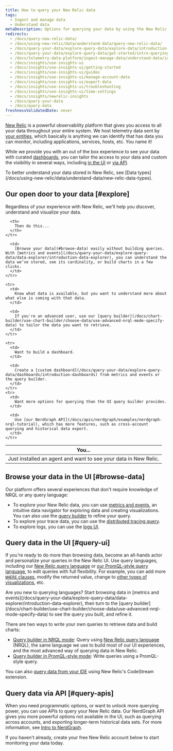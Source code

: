 ```yaml
---
title: How to query your New Relic data
tags:
  - Ingest and manage data
  - Understand data
metaDescription: Options for querying your data by using the New Relic UI or our APIs.
redirects:
  - /docs/query-new-relic-data/
  - /docs/using-new-relic/data/understand-data/query-new-relic-data/
  - /docs/query-your-data/explore-query-data/explore-data/introduction-querying-new-relic-data/
  - /docs/query-your-data/explore-query-data/get-started/intro-querying/
  - /docs/telemetry-data-platform/ingest-manage-data/understand-data/introduction-querying-new-relic-data/
  - /docs/insights/use-insights-ui
  - /docs/insights/use-insights-ui/getting-started
  - /docs/insights/use-insights-ui/guides
  - /docs/insights/use-insights-ui/manage-account-data
  - /docs/insights/use-insights-ui/export-data
  - /docs/insights/use-insights-ui/troubleshooting
  - /docs/insights/use-insights-ui/time-settings   
  - /docs/insights/newrelic-insights
  - /docs/query-your-data
  - /docs/query-data
freshnessValidatedDate: never
---
```


[New Relic](https://one.newrelic.com) is a powerful observability platform that gives you access to all your data throughout your entire system. We host telemetry data sent by [your entities](/docs/new-relic-one/use-new-relic-one/core-concepts/what-entity-new-relic/), which basically is anything we can identify that has data you can monitor, including applications, services, hosts, etc. You name it!

While we provide you with an out of the box experience to see your data with curated [dashboards](/docs/query-your-data/explore-query-data/dashboards/introduction-dashboards/), you can tailor the access to your data and custom the visibility in several ways, including [in the UI](#query-ui) or [via API](#query-apis).

<Callout variant="important">
  To better understand your data stored in New Relic, see [Data types](/docs/using-new-relic/data/understand-data/new-relic-data-types).
</Callout>

## Our open door to your data [#explore]

Regardless of your experience with New Relic, we'll help you discover, understand and visualize your data.

<table>
  <thead>
    <tr>
      <th style={{ width: "300px" }}>
        You...
      </th>

      <th>
        Then do this...
      </th>
    </tr>
  </thead>

  <tbody>
    <tr>
      <td>
        Just installed an agent and want to see your data in New Relic.
      </td>

      <td>
        [Browse your data](#browse-data) easily without building queries. With [metrics and events](/docs/query-your-data/explore-query-data/data-explorer/introduction-data-explorer), you can understand the data we’ve stored, see its cardinality, or build charts in a few clicks.
      </td>
    </tr>

    <tr>
      <td>
        Know what data is available, but you want to understand more about what else is coming with that data.
      </td>

      <td>
        If you're an advanced user, use our [query builder](/docs/chart-builder/use-chart-builder/choose-data/use-advanced-nrql-mode-specify-data) to tailor the data you want to retrieve.
      </td>
    </tr>

    <tr>
      <td>
        Want to build a dashboard.
      </td>

      <td>
        Create a [custom dashboard](/docs/query-your-data/explore-query-data/dashboards/introduction-dashboards) from metrics and events or the query builder.
      </td>
    </tr>
    <tr>
      <td>
        Want more options for querying than the UI query builder provides.
      </td>

      <td>
        Use [our NerdGraph API](/docs/apis/nerdgraph/examples/nerdgraph-nrql-tutorial), which has more features, such as cross-account querying and historical data export.  
      </td>
    </tr>
  </tbody>
</table>

## Browse your data in the UI [#browse-data]

Our platform offers several experiences that don't require knowledge of NRQL or any query language: 

* To explore your New Relic data, you can use [metrics and events](/docs/query-your-data/explore-query-data/data-explorer/introduction-data-explorer), an intuitive data navigator for exploring data and creating visualizations. You can also use the [query builder](/docs/chart-builder/use-chart-builder/choose-data/use-advanced-nrql-mode-specify-data) to refine your query.
* To explore your trace data, you can use the [distributed tracing query](/docs/understand-dependencies/distributed-tracing/ui-data/additional-distributed-tracing-features-new-relic-one).
* To explore logs, you can use the [logs UI](/docs/logs/ui-data/use-logs-ui/). 

## Query data in the UI [#query-ui]

If you're ready to do more than browsing data, become an all-hands actor and personalize your queries in the New Relic UI. Use query languages, including our [New Relic query language](/docs/query-your-data/nrql-new-relic-query-language/get-started/introduction-nrql-new-relics-query-language/) or [our PromQL-style query language](https://prometheus.io/docs/prometheus/latest/querying/basics/), to edit queries with full flexibility. For example, you can add more [`WHERE` clauses](/docs/query-your-data/nrql-new-relic-query-language/get-started/nrql-syntax-clauses-functions/#sel-where), modify the returned value, change to [other types of visualizations](/docs/query-your-data/explore-query-data/use-charts/chart-types/), etc.

<Callout variant="tip">
  Are you new to querying languages? Start browsing data in [metrics and events](/docs/query-your-data/explore-query-data/data-explorer/introduction-data-explorer), then turn to the [query builder](/docs/chart-builder/use-chart-builder/choose-data/use-advanced-nrql-mode-specify-data) to see the query you built, and refine it.
</Callout>

There are two ways to write your own queries to retrieve data and build charts:

* [Query builder in NRQL mode](/docs/chart-builder/use-chart-builder/choose-data/use-advanced-nrql-mode-specify-data): Query using [New Relic query language](/docs/query-your-data/nrql-new-relic-query-language/get-started/introduction-nrql-new-relics-query-language) (NRQL), the same language we use to build most of our UI experiences, and the most advanced way of querying data in New Relic.
* [Query builder in PromQL-style mode](/docs/query-your-data/explore-query-data/chart-builder/use-advanced-promql-mode-specify-data): Write queries using a PromQL-style query.

You can also [query data from your IDE](/docs/codestream/observability/log-search) using New Relic's CodeStream extension.

## Query data via API [#query-apis]

When you need programmatic options, or want to unlock more querying power, you can use APIs to query your New Relic data. Our NerdGraph API gives you more powerful options not available in the UI, such as querying across accounts, and exporting longer-term historical data sets. For more information, see [Intro to NerdGraph](/docs/apis/nerdgraph/get-started/introduction-new-relic-nerdgraph/#tutorials).

If you haven't already, create your free New Relic account below to start monitoring your data today.

<InlineSignup/>